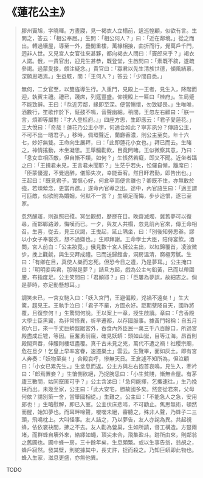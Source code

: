 # 《蓮花公主》

> 膠州竇旭，字曉暉。方晝寢，見一褐衣人立榻前，逡巡惶顧，似欲有言。生問之，答云：「相公奉屈。」生問：「相公何人？」曰：「近在鄰境。」從之而出。轉過墻屋，導至一外，疊閣重樓，萬椽相接，曲折而行，覺萬戶千門，迥非人世。又見宮人女官往來甚夥，都向褐衣人問曰：「竇郎來乎？」褐衣人諾。俄，一貴官出，迎見生甚恭，既登堂，生啟問曰：「素既不敘，遂疏參謁。過蒙愛接，頗注疑念。」貴官曰：「寡君以先生清族世德，傾風結慕，深願思晤焉。」生益駭，問：「王何人？」答云：「少間自悉。」
>
> 無何，二女官至，以雙旌導生行。入重門，見殿上一王者，見生入，降階而迎，執賓主禮。禮已，踐席，列筵豐盛。仰視殿上一匾曰「桂府」。生局蹙不能致辭。王曰：「忝近芳鄰，緣即至深。便當暢懷，勿致疑畏。」生唯唯，酒數行，笙歌作於下，鉦鼓不鳴，音聲幽細。稍間，王忽左右顧曰：「朕一言，煩卿等屬對：『才人登桂府。』」四座方思，生即應云：「君子愛蓮花。」王大悅曰：「奇哉！蓮花乃公主小字，何適合如此？寧非夙分？傳語公主，不可不出一晤君子。」移時，佩環聲近，蘭麝香濃，則公主至矣。年十六七，妙好無雙。王命向生展拜，曰：「此即蓮花小女也。」拜已而去。生睹之，神情搖動，木坐凝思。王舉觴勸飲，目竟罔睹。王似微察其意，乃曰：「息女宜相匹敵，但自慚不類，如何？」生悵然若癡，即又不聞。近坐者躡之曰：「王揖君未見，王言君未聞耶？」生茫乎若失，忪儸自慚，離席曰：「臣蒙優渥，不覺過醉，儀節失次，幸能垂宥。然日旰君勤，即告出也。」王起曰：「既見君子，實愜心好，何倉卒而便言離也？卿既不住，亦無敢於強，若煩縈念，更當再邀。」遂命內官導之出。途中，內官語生曰：「適王謂可匹敵，似欲附為婚姻，何默不一言？」生頓足而悔，步步追恨，遂已至家。
>
> 忽然醒寤，則返照已殘。冥坐觀想，歷歷在目。晚齋滅燭，冀舊夢可以復尋，而邯鄲路渺，悔嘆而已。一夕，與友人共榻，忽見前內官來，傳王命相召。生喜，從去，見王伏謁，王曳起，延止隅坐，曰：「別後知勞思眷。謬以小女子奉裳衣，想不過嫌也。」生即拜謝。王命學士大臣，陪侍宴飲。酒闌，宮人前白：「公主妝竟。」俄見數十宮人擁公主出，以紅錦覆首，凌波微步，挽上氍毹，與生交拜成禮。已而送歸館舍，洞房溫清，窮極芳膩。生曰：「有卿在目，真使人樂而忘死。但恐今日之遭，乃是夢耳。」公主掩口曰：「明明妾與君，那得是夢？」詰旦方起，戲為公主勻鉛黃，已而以帶圍腰，布指度足。公主笑問曰：「君顛耶？」曰：「臣屢為夢誤，故細志之。倘是夢時，亦足動懸想耳。」
>
> 調笑未已，一宮女馳入曰：「妖入宮門，王避偏殿，兇禍不遠矣！」生大驚，趨見王。王執手泣曰：「君子不棄，方圖永好。詎期孽降自天，國祚將覆，且復奈何！」生驚問何說。王以案上一章，授生啟讀。章曰：「含香殿大學士臣黑翼，為非常怪異，祈早遷都，以存國脈事。據黃門報稱：自五月初六日，來一千丈巨蟒盤踞宮外，吞食內外臣民一萬三千八百餘口，所過宮殿盡成丘墟，等因。臣奮勇前窺，確見妖蟒：頭如山嶽，目等江海。昂首則殿閣齊吞，伸腰則樓垣盡覆。真千古未見之兇，萬代不遭之禍！社稷宗廟，危在旦夕！乞皇上早率宮眷，速遷樂土」雲云。生覽畢，面如灰土。即有宮人奔奏：「妖物至矣！」合殿哀呼，慘無天日。王倉遽不知所為，但泣顧曰：「小女已累先生。」生坌息而返。公主方與左右抱首哀鳴，見生入，牽衿曰：「郎焉置妾？」生愴惻欲絕，乃捉腕思曰：「小生貧賤，慚無金屋。有茅廬三數間，姑同竄匿可乎？」公主含涕曰：「急何能擇，乞攜速往。」生乃挽扶而出。未幾至家，公主曰：「此大安宅，勝故國多矣。然妾從君來，父母何依？請別築一舍，當舉國相從。」生難之。公主曰：「不能急人之急，安用郎也！」生略慰解，即已入室。公主伏床悲啼，不可勸止。焦思無術，頓然而醒，始知夢也。而耳畔啼聲，嚶嚶未絕，審聽之，殊非人聲，乃蜂子二三頭，飛鳴枕上。大叫怪事。友人詰之，乃以夢告，友人亦詫為異。共起視蜂，依依裳袂間，拂之不去。友人勸為營巢，生如所請，督工構造。方豎兩堵，而群蜂自墻外來，絡繹如蠅，頂尖未合，飛集盈斗。跡所由來，則鄰翁之舊圃也。圃中蜂一房，三十餘年矣，生息頗繁。或以生事告翁，翁覘之，蜂戶寂然。發其壁，則蛇據其中，長丈許，捉而殺之。乃知巨蟒即此物也。蜂入生家，滋息更盛，亦無他異。

TODO
